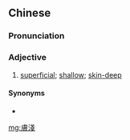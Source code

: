 {{also|肤浅}}
==Chinese==
{{zh-forms|s=肤浅}}

===Pronunciation===
{{zh-pron
|m=fūqiǎn
|c=fu1 cin2
|mn=hu-chhián
|cat=a
}}

===Adjective===
{{zh-adj}}

# [[superficial]]; [[shallow]]; [[skin-deep]]

====Synonyms====
* {{zh-l|淺薄}}

[[mg:膚淺]]